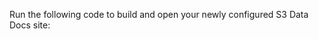 
Run the following code to build and open your newly configured S3 Data Docs site:

```python name="docs/docusaurus/docs/snippets/aws_cloud_storage_pandas.py build_docs"
```
